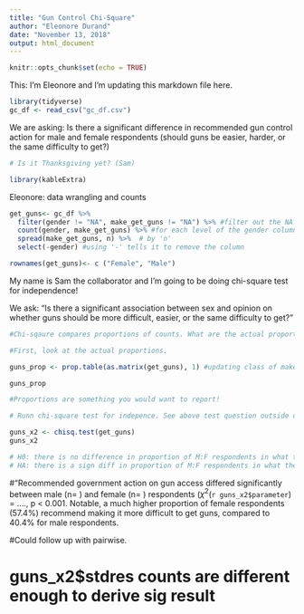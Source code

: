 ```yaml
---
title: "Gun Control Chi-Square"
author: "Eleonore Durand"
date: "November 13, 2018"
output: html_document
---
```


```r
knitr::opts_chunk$set(echo = TRUE)
```

This: I'm Eleonore and I'm updating this markdown file here.  

```r

library(tidyverse)
gc_df <- read_csv("gc_df.csv")


```


We are asking: Is there a significant difference in recommended gun control action for male and female respondents (should guns be easier, harder, or the same difficulty to get?)


```r
# Is it Thanksgiving yet? (Sam)

library(kableExtra)
```


Eleonore: data wrangling and counts 

```r


get_guns<- gc_df %>% 
  filter(gender != "NA", make_get_guns != "NA") %>% #filter out the NA values 
  count(gender, make_get_guns) %>% #for each level of the gender column, counts responses
  spread(make_get_guns, n) %>%  # by 'n'
  select(-gender) #using '-' tells it to remove the column

rownames(get_guns)<- c ("Female", "Male")


```

My name is Sam the collaborator and I'm going to be doing chi-square test for independence!

We ask: "Is there a significant association between sex and opinion on whether guns should be more difficult, easier, or the same difficulty to get?"

```r

#Chi-sqaure compares proportions of counts. What are the actual proportions? How do each differ?

#First, look at the actual proportions.

guns_prop <- prop.table(as.matrix(get_guns), 1) #updating class of make_guns so it works with prop.table function. # ,1) tells it to use the entire row (i.e. female) to find proportion in row?

guns_prop

#Proportions are something you would want to report!

# Runn chi-square test for indepence. See above test question outside of the code. Make sure you made a table that is in the correct form before--then the test is simple!

guns_x2 <- chisq.test(get_guns)
guns_x2

# H0: there is no difference in proportion of M:F respondents in what they think about gun access
# HA: there is a sign diff in proportion of M:F respondents in what they think about gun access


```


#"Recommended government action on gun access differed significantly between male (n= ) and female (n= ) respondents ($\chi^2$(`r guns_x2$parameter`) = ...., p < 0.001. Notable, a much higher proportion of female respondents (57.4%)  recommend making it more difficult to get guns, compared to 40.4% for male respondents.

#Could follow up with pairwise.

# guns_x2$stdres counts are different enough to derive sig result
